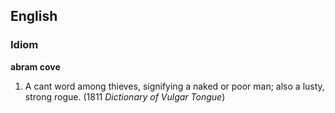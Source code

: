==English==

===Idiom===
'''abram cove'''
# {{vulgar}} A cant word among thieves, signifying a naked or poor man; also a lusty, strong rogue. (1811 ''Dictionary of Vulgar Tongue'')